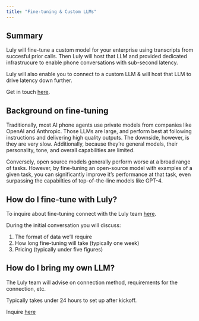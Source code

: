 ```yaml
---
title: "Fine-tuning & Custom LLMs"
---
```


## Summary

Luly will fine-tune a custom model for your enterprise using transcripts from succesful prior calls. Then Luly will host that LLM and provided dedicated infrastrucure to enable phone conversations with sub-second latency.

Luly will also enable you to connect to a custom LLM & will host that LLM to drive latency down further.

Get in touch [here](https://www.luly.ai/survey/).

## Background on fine-tuning

Traditionally, most AI phone agents use private models from companies like OpenAI and Anthropic. Those LLMs are large, and perform best at following instructions and delivering high quality outputs. The downside, however, is they are very slow. Additionally, because they’re general models, their personality, tone, and overall capabilities are limited.

Conversely, open source models generally perform worse at a broad range of tasks. However, by fine-tuning an open-source model with examples of a given task, you can significantly improve it’s performance at that task, even surpassing the capabilties of top-of-the-line models like GPT-4.

## How do I fine-tune with Luly?

To inquire about fine-tuning connect with the Luly team [here](https://www.luly.ai/survey/).

During the initial conversation you will discuss:

1.  The format of data we’ll require
2.  How long fine-tuning will take (typically one week)
3.  Pricing (typically under five figures)

## How do I bring my own LLM?

The Luly team will advise on connection method, requirements for the connection, etc.

Typically takes under 24 hours to set up after kickoff.

Inquire [here](https://www.luly.ai/survey/)